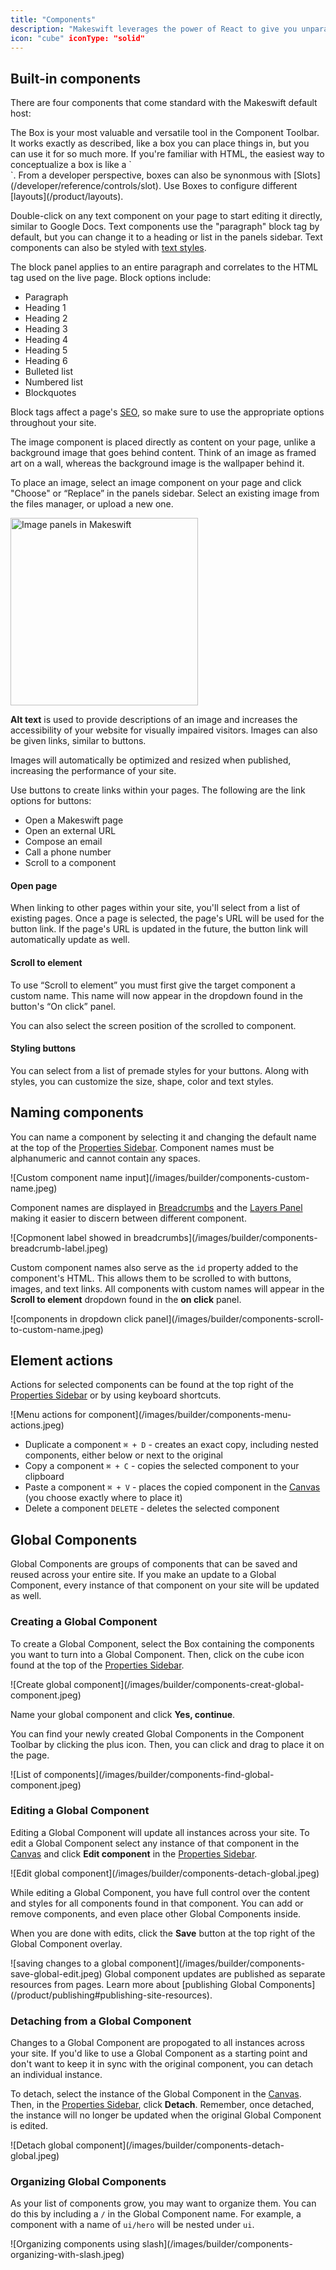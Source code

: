 ```yaml
---
title: "Components"
description: "Makeswift leverages the power of React to give you unparalleled flexibility and control over your website's design and functionality on an ongoing basis."
icon: "cube" iconType: "solid"
---
```


## Built-in components

There are four components that come standard with the Makeswift default host:

<AccordionGroup>
  <Accordion title="Box">
    The Box is your most valuable and versatile tool in the Component Toolbar. It works exactly as described, like a box you can place things in, but you can use it for so much more. If you're familiar with HTML, the easiest way to conceptualize a box is like a `<div>`. From a developer perspective, boxes can also be synonmous with [Slots](/developer/reference/controls/slot). Use Boxes to configure different [layouts](/product/layouts).
  </Accordion>
  <Accordion title="Text">

Double-click on any text component on your page to start editing it directly, similar to Google Docs. Text components use the "paragraph" block tag by default, but you can change it to a heading or list in the panels sidebar. Text components can also be styled with [text styles](/product/site/text-styles).

The block panel applies to an entire paragraph and correlates to the HTML tag used on the live page. Block options include:

- Paragraph
- Heading 1
- Heading 2
- Heading 3
- Heading 4
- Heading 5
- Heading 6
- Bulleted list
- Numbered list
- Blockquotes

Block tags affect a page's [SEO](/product/SEO), so make sure to use the appropriate options throughout your site.

  </Accordion>
  <Accordion title="Image">

The image component is placed directly as content on your page, unlike a background image that goes behind content. Think of an image as framed art on a wall, whereas the background image is the wallpaper behind it.

To place an image, select an image component on your page and click "Choose" or “Replace” in the panels sidebar. Select an existing image from the files manager, or upload a new one.

<Frame>
  <img
    src="/images/builder/image-props1.gif"
    width="300"
    alt="Image panels in Makeswift"
  />
</Frame>

**Alt text** is used to provide descriptions of an image and increases the accessibility of your website for visually impaired visitors. Images can also be given links, similar to buttons.

Images will automatically be optimized and resized when published, increasing the performance of your site.

  </Accordion>
  <Accordion title="Button">
  Use buttons to create links within your pages. The following are the link options for buttons:

- Open a Makeswift page
- Open an external URL
- Compose an email
- Call a phone number
- Scroll to a component

#### Open page

When linking to other pages within your site, you'll select from a list of existing pages. Once a page is selected, the page's URL will be used for the button link. If the page's URL is updated in the future, the button link will automatically update as well.

#### Scroll to element

To use “Scroll to element” you must first give the target component a custom name. This name will now appear in the dropdown found in the button's “On click” panel.

You can also select the screen position of the scrolled to component.

#### Styling buttons

You can select from a list of premade styles for your buttons. Along with styles, you can customize the size, shape, color and text styles.

  </Accordion>
</AccordionGroup>

## Naming components

You can name a component by selecting it and changing the default name at the top of the [Properties Sidebar](/product/builder-basics). Component names must be alphanumeric and cannot contain any spaces.

<Frame>
  ![Custom component name input](/images/builder/components-custom-name.jpeg)
</Frame>

Component names are displayed in [Breadcrumbs](/product/layouts#selecting-components) and the [Layers Panel](/product/builder-basics#layers-panel) making it easier to discern between different component.

<Frame>
  ![Copmonent label showed in
  breadcrumbs](/images/builder/components-breadcrumb-label.jpeg)
</Frame>

Custom component names also serve as the `id` property added to the component's HTML. This allows them to be scrolled to with buttons, images, and text links. All components with custom names will appear in the **Scroll to element** dropdown found in the **on click** panel.

<Frame>
  ![components in dropdown click
  panel](/images/builder/components-scroll-to-custom-name.jpeg)
</Frame>

## Element actions

Actions for selected components can be found at the top right of the [Properties Sidebar](/product/builder-basics) or by using keyboard shortcuts.

<Frame>
  ![Menu actions for component](/images/builder/components-menu-actions.jpeg)
</Frame>

- Duplicate a component `⌘ + D` - creates an exact copy, including nested components, either below or next to the original
- Copy a component `⌘ + C` - copies the selected component to your clipboard
- Paste a component `⌘ + V` - places the copied component in the [Canvas](/product/builder-basics) (you choose exactly where to place it)
- Delete a component `DELETE` - deletes the selected component

## Global Components

Global Components are groups of components that can be saved and reused across your entire site. If you make an update to a Global Component, every instance of that component on your site will be updated as well.

### Creating a Global Component

To create a Global Component, select the Box containing the components you want to turn into a Global Component. Then, click on the cube icon found at the top of the [Properties Sidebar](/product/builder-basics).

<Frame>
  ![Create global
  component](/images/builder/components-creat-global-component.jpeg)
</Frame>

Name your global component and click **Yes, continue**.

You can find your newly created Global Components in the Component Toolbar by clicking the plus icon. Then, you can click and drag to place it on the page.

<Frame>
  ![List of components](/images/builder/components-find-global-component.jpeg)
</Frame>

### Editing a Global Component

Editing a Global Component will update all instances across your site. To edit a Global Component select any instance of that component in the [Canvas](/product/builder-basics) and click **Edit component** in the [Properties Sidebar](/product/builder-basics).

<Frame>
  ![Edit global component](/images/builder/components-detach-global.jpeg)
</Frame>

While editing a Global Component, you have full control over the content and styles for all components found in that component. You can add or remove components, and even place other Global Components inside.

When you are done with edits, click the **Save** button at the top right of the Global Component overlay.

<Frame>
  ![saving changes to a global
  component](/images/builder/components-save-global-edit.jpeg)
</Frame>

<Note>
  Global component updates are published as separate resources from pages. Learn
  more about [publishing Global
  Components](/product/publishing#publishing-site-resources).
</Note>

### Detaching from a Global Component

Changes to a Global Component are propogated to all instances across your site. If you'd like to use a Global Component as a starting point and don't want to keep it in sync with the original component, you can detach an individual instance.

To detach, select the instance of the Global Component in the [Canvas](/product/builder-basics). Then, in the [Properties Sidebar](/product/builder-basics), click **Detach**. Remember, once detached, the instance will no longer be updated when the original Global Component is edited.

<Frame>
  ![Detach global component](/images/builder/components-detach-global.jpeg)
</Frame>

### Organizing Global Components

As your list of components grow, you may want to organize them. You can do this by including a `/` in the Global Component name. For example, a component with a name of `ui/hero` will be nested under `ui`.

<Frame>
  ![Organizing components using
  slash](/images/builder/components-organizing-with-slash.jpeg)
</Frame>
